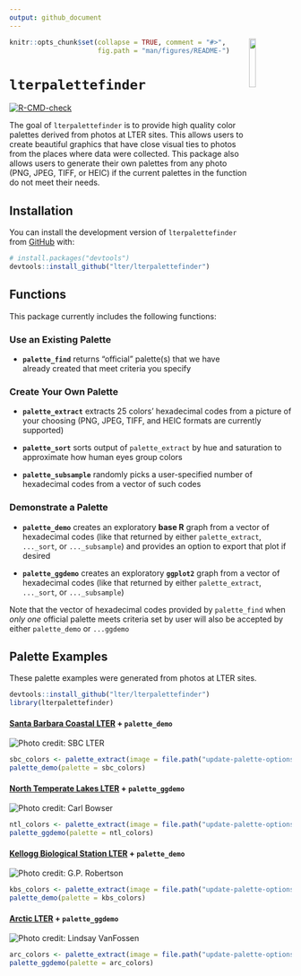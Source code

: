 ```yaml
---
output: github_document
---
```


<!-- README.md is generated from README.Rmd. Please edit that file -->

<img src="inst/images/lterpalettefinder_hex.png" align="right" width="15%"/>

```r
knitr::opts_chunk$set(collapse = TRUE, comment = "#>",
                      fig.path = "man/figures/README-")
```

# `lterpalettefinder`

<!-- badges: start -->

[![R-CMD-check](https://github.com/lter/lterpalettefinder/workflows/R-CMD-check/badge.svg)](https://github.com/lter/lterpalettefinder/actions)

<!-- badges: end -->

The goal of `lterpalettefinder` is to provide high quality color palettes derived from photos at LTER sites. This allows users to create beautiful graphics that have close visual ties to photos from the places where data were collected. This package also allows users to generate their own palettes from any photo (PNG, JPEG, TIFF, or HEIC) if the current palettes in the function do not meet their needs.

## Installation

You can install the development version of `lterpalettefinder` from [GitHub](https://github.com/) with:

``` r
# install.packages("devtools")
devtools::install_github("lter/lterpalettefinder")
```

## Functions

This package currently includes the following functions:

### Use an Existing Palette

-   **`palette_find`** returns "official" palette(s) that we have already created that meet criteria you specify

### Create Your Own Palette

-   **`palette_extract`** extracts 25 colors' hexadecimal codes from a picture of your choosing (PNG, JPEG, TIFF, and HEIC formats are currently supported)

-   **`palette_sort`** sorts output of `palette_extract` by hue and saturation to approximate how human eyes group colors

-   **`palette_subsample`** randomly picks a user-specified number of hexadecimal codes from a vector of such codes

### Demonstrate a Palette

-   **`palette_demo`** creates an exploratory **base R** graph from a vector of hexadecimal codes (like that returned by either `palette_extract`, `..._sort`, or `..._subsample`) and provides an option to export that plot if desired

-   **`palette_ggdemo`** creates an exploratory **`ggplot2`** graph from a vector of hexadecimal codes (like that returned by either `palette_extract`, `..._sort`, or `..._subsample`)

Note that the vector of hexadecimal codes provided by `palette_find` when *only one* official palette meets criteria set by user will also be accepted by either `palette_demo` or `...ggdemo`

## Palette Examples

These palette examples were generated from photos at LTER sites.

```r
devtools::install_github("lter/lterpalettefinder")
library(lterpalettefinder)
```

#### [Santa Barbara Coastal LTER](https://sbclter.msi.ucsb.edu/) + `palette_demo`

<img src="update-palette-options/official photos/SBC-kelp forest.jpeg" alt="Photo credit: SBC LTER" />

```r
sbc_colors <- palette_extract(image = file.path("update-palette-options", "official photos", "SBC-kelp forest.jpeg"), sort = TRUE)
palette_demo(palette = sbc_colors)
```

#### [North Temperate Lakes LTER](https://lter.limnology.wisc.edu/) + `palette_ggdemo`

<img src="update-palette-options/official photos/NTL-lakes.jpeg" alt="Photo credit: Carl Bowser" />

```r
ntl_colors <- palette_extract(image = file.path("update-palette-options", "official photos", "NTL-lakes.jpeg"), sort = TRUE)
palette_ggdemo(palette = ntl_colors)
```

#### [Kellogg Biological Station LTER](https://lter.kbs.msu.edu/) + `palette_demo`

<img src="update-palette-options/official photos/KBS-burn.jpeg" alt="Photo credit: G.P. Robertson" />

```r
kbs_colors <- palette_extract(image = file.path("update-palette-options", "official photos", "KBS-burn.jpeg"), sort = TRUE)
palette_demo(palette = kbs_colors)
```

#### [Arctic LTER](https://arc-lter.ecosystems.mbl.edu/) + `palette_ggdemo`

<img src="update-palette-options/official photos/ARC-sunrise.jpeg" alt="Photo credit: Lindsay VanFossen" />

```r
arc_colors <- palette_extract(image = file.path("update-palette-options", "official photos", "ARC-sunrise.jpeg"), sort = TRUE)
palette_ggdemo(palette = arc_colors)
```
